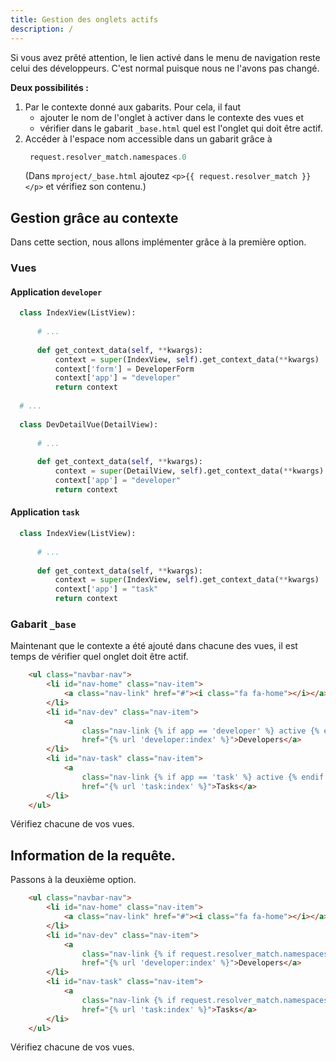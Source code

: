 ```yaml
---
title: Gestion des onglets actifs
description: /
---
```


Si vous avez prêté attention, le lien activé dans le menu de navigation reste celui des développeurs. C'est normal puisque nous ne l'avons pas changé.

**Deux possibilités :**

1. Par le contexte donné aux gabarits. Pour cela, il faut
   * ajouter le nom de l'onglet à activer dans le contexte des vues et
   * vérifier dans le gabarit `_base.html` quel est l'onglet qui doit être actif.
1. Accéder à l'espace nom accessible dans un gabarit grâce à 
   ``` python showLineNumbers=false
    request.resolver_match.namespaces.0
   ```
   (Dans `mproject/_base.html` ajoutez `<p>{{ request.resolver_match }}</p>` et vérifiez son contenu.)

## Gestion grâce au contexte

Dans cette section, nous allons implémenter grâce à la première option.

### Vues

#### Application `developer`

``` python showLineNumbers=false title="developer/views.py" ins={8,17-20}
  class IndexView(ListView): 
  
      # ...
  
      def get_context_data(self, **kwargs):
          context = super(IndexView, self).get_context_data(**kwargs)
          context['form'] = DeveloperForm      
          context['app'] = "developer"
          return context 
  
  # ...
  
  class DevDetailVue(DetailView):
      
      # ...
  
      def get_context_data(self, **kwargs): 
          context = super(DetailView, self).get_context_data(**kwargs)
          context['app'] = "developer"
          return context 
```

#### Application `task`

``` python showLineNumbers=false title="task/views.py" ins={5-8}
  class IndexView(ListView):
  
      # ...
  
      def get_context_data(self, **kwargs): 
          context = super(IndexView, self).get_context_data(**kwargs)
          context['app'] = "task"
          return context 
```

### Gabarit `_base`

Maintenant que le contexte a été ajouté dans chacune des vues, il est temps de vérifier quel onglet doit être actif.

``` html showLineNumbers=false title=templates/_base.html
    <ul class="navbar-nav">
        <li id="nav-home" class="nav-item">
            <a class="nav-link" href="#"><i class="fa fa-home"></i></a>
        </li>
        <li id="nav-dev" class="nav-item">
            <a                                                                      👈 update
                class="nav-link {% if app == 'developer' %} active {% endif %}"     👈 update
                href="{% url 'developer:index' %}">Developers</a>                   👈 update
        </li>
        <li id="nav-task" class="nav-item">
            <a                                                                      👈 update
                class="nav-link {% if app == 'task' %} active {% endif %}"          👈 update
                href="{% url 'task:index' %}">Tasks</a>                             👈 update
        </li>
    </ul>
```

Vérifiez chacune de vos vues.

## Information de la requête.

Passons à la deuxième option.

``` html showLineNumbers=false title="templates/_base.html"
    <ul class="navbar-nav">
        <li id="nav-home" class="nav-item">
            <a class="nav-link" href="#"><i class="fa fa-home"></i></a>
        </li>
        <li id="nav-dev" class="nav-item">
            <a                                                                                                      👈 update
                class="nav-link {% if request.resolver_match.namespaces.0 == 'developers' %} active {% endif %}"    👈 update
                href="{% url 'developer:index' %}">Developers</a>                                                   👈 update
        </li>
        <li id="nav-task" class="nav-item">
            <a                                                                                                      👈 update
                class="nav-link {% if request.resolver_match.namespaces.0 == 'tasks' %} active {% endif %}"         👈 update
                href="{% url 'task:index' %}">Tasks</a>                                                             👈 update
        </li>
    </ul>
```

Vérifiez chacune de vos vues.
